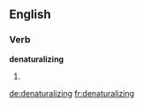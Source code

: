 
==English==

===Verb===
'''denaturalizing'''

# {{present participle of|denaturalize}}

[[de:denaturalizing]]
[[fr:denaturalizing]]